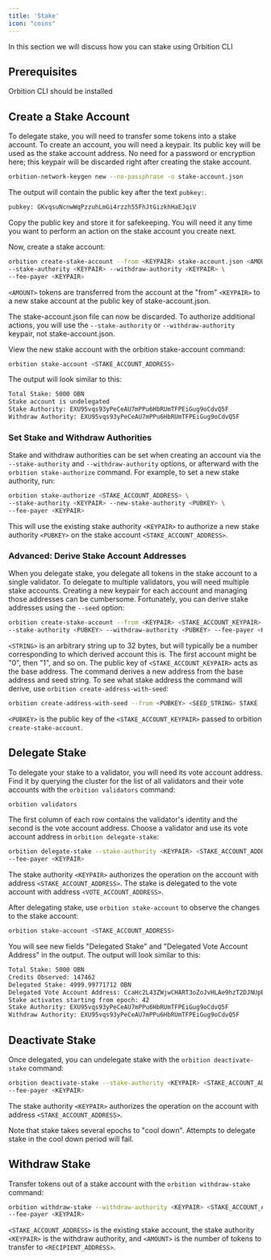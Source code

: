 ```yaml
---
title: 'Stake'
icon: "coins"
---
```

In this section we will discuss how you can stake using Orbition CLI

## Prerequisites
<CardGroup cols={1}>

  <Card title="Command Line Interface" icon="terminal" href="/quickstart">
   Orbition CLI should be installed
  </Card>

</CardGroup>

## Create a Stake Account

To delegate stake, you will need to transfer some tokens into a stake account. To create an account, you will need a keypair. Its public key will be used as the stake account address. No need for a password or encryption here; this keypair will be discarded right after creating the stake account.

```bash
orbition-network-keygen new --no-passphrase -o stake-account.json
```

The output will contain the public key after the text `pubkey:`.

```bash
pubkey: GKvqsuNcnwWqPzzuhLmGi4rzzh55FhJtGizkhHaEJqiV
```

Copy the public key and store it for safekeeping. You will need it any time you want to perform an action on the stake account you create next.

Now, create a stake account:

```bash
orbition create-stake-account --from <KEYPAIR> stake-account.json <AMOUNT> \
--stake-authority <KEYPAIR> --withdraw-authority <KEYPAIR> \
--fee-payer <KEYPAIR>
```

`<AMOUNT>` tokens are transferred from the account at the "from" `<KEYPAIR>` to a new stake account at the public key of stake-account.json.

The stake-account.json file can now be discarded. To authorize additional actions, you will use the `--stake-authority` or `--withdraw-authority` keypair, not stake-account.json.

View the new stake account with the orbition stake-account command:

```bash
orbition stake-account <STAKE_ACCOUNT_ADDRESS>
```

The output will look similar to this:

```bash
Total Stake: 5000 OBN
Stake account is undelegated
Stake Authority: EXU95vqs93yPeCeAU7mPPu6HbRUmTFPEiGug9oCdvQ5F
Withdraw Authority: EXU95vqs93yPeCeAU7mPPu6HbRUmTFPEiGug9oCdvQ5F
```

### Set Stake and Withdraw Authorities

Stake and withdraw authorities can be set when creating an account via the `--stake-authority` and `--withdraw-authority` options, or afterward with the `orbition stake-authorize` command. For example, to set a new stake authority, run:

```bash
orbition stake-authorize <STAKE_ACCOUNT_ADDRESS> \
--stake-authority <KEYPAIR> --new-stake-authority <PUBKEY> \
--fee-payer <KEYPAIR>
```

This will use the existing stake authority `<KEYPAIR>` to authorize a new stake authority `<PUBKEY>` on the stake account `<STAKE_ACCOUNT_ADDRESS>`.

### Advanced: Derive Stake Account Addresses

When you delegate stake, you delegate all tokens in the stake account to a single validator. To delegate to multiple validators, you will need multiple stake accounts. Creating a new keypair for each account and managing those addresses can be cumbersome. Fortunately, you can derive stake addresses using the `--seed` option:

```bash
orbition create-stake-account --from <KEYPAIR> <STAKE_ACCOUNT_KEYPAIR> --seed <STRING> <AMOUNT> \
--stake-authority <PUBKEY> --withdraw-authority <PUBKEY> --fee-payer <KEYPAIR>
```

`<STRING>` is an arbitrary string up to 32 bytes, but will typically be a number corresponding to which derived account this is. The first account might be "0", then "1", and so on. The public key of `<STAKE_ACCOUNT_KEYPAIR>` acts as the base address. The command derives a new address from the base address and seed string. To see what stake address the command will derive, use `orbition create-address-with-seed`:

```bash
orbition create-address-with-seed --from <PUBKEY> <SEED_STRING> STAKE
```

`<PUBKEY>` is the public key of the `<STAKE_ACCOUNT_KEYPAIR>` passed to orbition `create-stake-account`.

## Delegate Stake

To delegate your stake to a validator, you will need its vote account address. Find it by querying the cluster for the list of all validators and their vote accounts with the `orbition validators` command:

```bash
orbition validators
```

The first column of each row contains the validator's identity and the second is the vote account address. Choose a validator and use its vote account address in `orbition delegate-stake`:

```bash
orbition delegate-stake --stake-authority <KEYPAIR> <STAKE_ACCOUNT_ADDRESS> <VOTE_ACCOUNT_ADDRESS> \
--fee-payer <KEYPAIR>
```

The stake authority `<KEYPAIR>` authorizes the operation on the account with address `<STAKE_ACCOUNT_ADDRESS>`. The stake is delegated to the vote account with address `<VOTE_ACCOUNT_ADDRESS>`.

After delegating stake, use `orbition stake-account` to observe the changes to the stake account:

```bash
orbition stake-account <STAKE_ACCOUNT_ADDRESS>
```

You will see new fields "Delegated Stake" and "Delegated Vote Account Address" in the output. The output will look similar to this:

```bash
Total Stake: 5000 OBN
Credits Observed: 147462
Delegated Stake: 4999.99771712 OBN
Delegated Vote Account Address: CcaHc2L43ZWjwCHART3oZoJvHLAe9hzT2DJNUpBzoTN1
Stake activates starting from epoch: 42
Stake Authority: EXU95vqs93yPeCeAU7mPPu6HbRUmTFPEiGug9oCdvQ5F
Withdraw Authority: EXU95vqs93yPeCeAU7mPPu6HbRUmTFPEiGug9oCdvQ5F
```

## Deactivate Stake

Once delegated, you can undelegate stake with the `orbition deactivate-stake` command:

```bash
orbition deactivate-stake --stake-authority <KEYPAIR> <STAKE_ACCOUNT_ADDRESS> \
--fee-payer <KEYPAIR>
```

The stake authority `<KEYPAIR>` authorizes the operation on the account with address `<STAKE_ACCOUNT_ADDRESS>`.

Note that stake takes several epochs to "cool down". Attempts to delegate stake in the cool down period will fail.

## Withdraw Stake

Transfer tokens out of a stake account with the `orbition withdraw-stake` command:

```bash
orbition withdraw-stake --withdraw-authority <KEYPAIR> <STAKE_ACCOUNT_ADDRESS> <RECIPIENT_ADDRESS> <AMOUNT> \
--fee-payer <KEYPAIR>
```

`<STAKE_ACCOUNT_ADDRESS>` is the existing stake account, the stake authority `<KEYPAIR>` is the withdraw authority, and `<AMOUNT>` is the number of tokens to transfer to `<RECIPIENT_ADDRESS>`.
